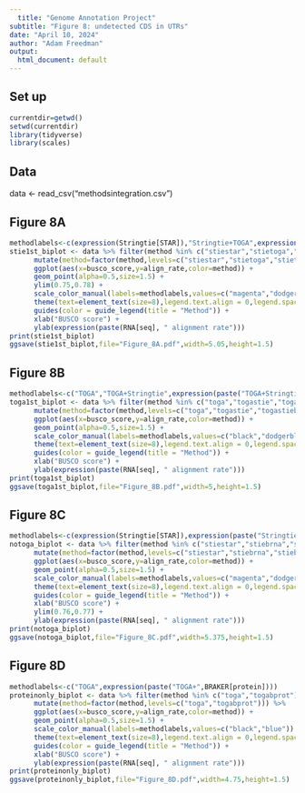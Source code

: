 ```yaml
---
  title: "Genome Annotation Project"
subtitle: "Figure 8: undetected CDS in UTRs"
date: "April 10, 2024"
author: "Adam Freedman"
output: 
  html_document: default
---
```

  
## Set up
```r
currentdir=getwd()
setwd(currentdir)
library(tidyverse)
library(scales)
``` 

## Data
data <- read_csv("methodsintegration.csv")

## Figure 8A
```r
methodlabels<-c(expression(Stringtie[STAR]),"Stringtie+TOGA",expression(paste("Stringtie+TOGA+",BRAKER[protein])))
stie1st_biplot <- data %>% filter(method %in% c("stiestar","stietoga","stietogabprot")) %>%
      mutate(method=factor(method,levels=c("stiestar","stietoga","stietogabprot")))%>%
      ggplot(aes(x=busco_score,y=align_rate,color=method)) + 
      geom_point(alpha=0.5,size=1.5) + 
      ylim(0.75,0.78) +
      scale_color_manual(labels=methodlabels,values=c("magenta","dodgerblue","blue")) +
      theme(text=element_text(size=8),legend.text.align = 0,legend.spacing.y = unit(0.15, "cm"),legend.key.size= unit(0.5, "cm")) +
      guides(color = guide_legend(title = "Method")) +
      xlab("BUSCO score") +
      ylab(expression(paste(RNA[seq], " alignment rate"))) 
print(stie1st_biplot)
ggsave(stie1st_biplot,file="Figure_8A.pdf",width=5.05,height=1.5)
```

## Figure 8B
```r
methodlabels<-c("TOGA","TOGA+Stringtie",expression(paste("TOGA+Stringtie+",BRAKER[protein])))
toga1st_biplot <- data %>% filter(method %in% c("toga","togastie","togastiebprot")) %>%
      mutate(method=factor(method,levels=c("toga","togastie","togastiebprot")))%>%
      ggplot(aes(x=busco_score,y=align_rate,color=method)) + 
      geom_point(alpha=0.5,size=1.5) + 
      scale_color_manual(labels=methodlabels,values=c("black","dodgerblue","blue")) +
      theme(text=element_text(size=8),legend.text.align = 0,legend.spacing.y = unit(0.15, "cm"),legend.key.size= unit(0.5, "cm")) +
      guides(color = guide_legend(title = "Method")) +
      xlab("BUSCO score") +
      ylab(expression(paste(RNA[seq], " alignment rate"))) 
print(toga1st_biplot)
ggsave(toga1st_biplot,file="Figure_8B.pdf",width=5,height=1.5)
```

## Figure 8C
```r
methodlabels<-c(expression(Stringtie[STAR]),expression(paste("Stringtie+",BRAKER[RNA])),expression(paste("Stringtie+",BRAKER[RNA],"+",BRAKER[protein])))
notoga_biplot <- data %>% filter(method %in% c("stiestar","stiebrna","stiebrnabprot"))  %>%
      mutate(method=factor(method,levels=c("stiestar","stiebrna","stiebrnabprot")))%>%
      ggplot(aes(x=busco_score,y=align_rate,color=method)) + 
      geom_point(alpha=0.5,size=1.5) + 
      scale_color_manual(labels=methodlabels,values=c("magenta","dodgerblue","blue")) +
      theme(text=element_text(size=8),legend.text.align = 0,legend.spacing.y = unit(0.15, "cm"),legend.key.size= unit(0.5, "cm")) +
      guides(color = guide_legend(title = "Method")) +
      xlab("BUSCO score") +
      ylim(0.76,0.77) +
      ylab(expression(paste(RNA[seq], " alignment rate"))) 
print(notoga_biplot)
ggsave(notoga_biplot,file="Figure_8C.pdf",width=5.375,height=1.5)
```

## Figure 8D
```r
methodlabels<-c("TOGA",expression(paste("TOGA+",BRAKER[protein])))
proteinonly_biplot <- data %>% filter(method %in% c("toga","togabprot")) %>%
      mutate(method=factor(method,levels=c("toga","togabprot"))) %>%
      ggplot(aes(x=busco_score,y=align_rate,color=method)) + 
      geom_point(alpha=0.5,size=1.5) + 
      scale_color_manual(labels=methodlabels,values=c("black","blue")) +
      theme(text=element_text(size=8),legend.text.align = 0,legend.spacing.y = unit(0.15, "cm"),legend.key.size= unit(0.5, "cm")) +
      guides(color = guide_legend(title = "Method")) +
      xlab("BUSCO score") +
      ylab(expression(paste(RNA[seq], " alignment rate"))) 
print(proteinonly_biplot)
ggsave(proteinonly_biplot,file="Figure_8D.pdf",width=4.75,height=1.5)
```